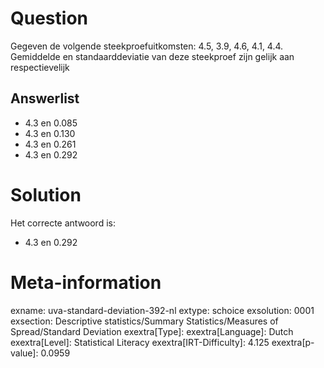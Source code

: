 Question
========

Gegeven de volgende steekproefuitkomsten: 4.5, 3.9, 4.6, 4.1, 4.4.
Gemiddelde en standaarddeviatie van deze steekproef zijn gelijk aan
respectievelijk

Answerlist
----------

* 4.3 en 0.085
* 4.3 en 0.130
* 4.3 en 0.261
* 4.3 en 0.292

Solution
========

Het correcte antwoord is: 

* 4.3 en 0.292

Meta-information
================
exname: uva-standard-deviation-392-nl
extype: schoice
exsolution: 0001
exsection: Descriptive statistics/Summary Statistics/Measures of Spread/Standard Deviation
exextra[Type]: 
exextra[Language]: Dutch
exextra[Level]: Statistical Literacy
exextra[IRT-Difficulty]: 4.125
exextra[p-value]: 0.0959
